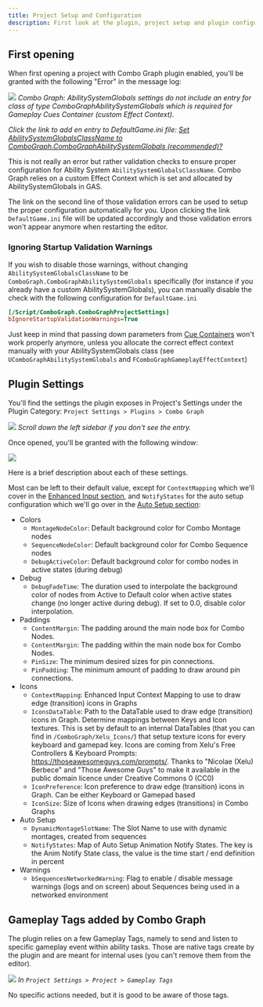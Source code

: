 ```yaml
---
title: Project Setup and Configuration
description: First look at the plugin, project setup and plugin configuration.
---
```


## First opening

When first opening a project with Combo Graph plugin enabled, you'll be granted with the following "Error" in the message log:

![](first_opening.png)
*Combo Graph: AbilitySystemGlobals settings do not include an entry for class of type ComboGraphAbilitySystemGlobals which is required for Gameplay Cues Container (custom Effect Context).*

*Click the link to add en entry to DefaultGame.ini file: <u>Set AbilitySystemGlobalsClassName to ComboGraph.ComboGraphAbilitySystemGlobals (recommended)?</u>*

This is not really an error but rather validation checks to ensure proper configuration for Ability System `AbilitySystemGlobalsClassName`. Combo Graph relies on a custom Effect Context which is set and allocated by AbilitySystemGlobals in GAS.

The link on the second line of those validation errors can be used to setup the proper configuration automatically for you. Upon clicking the link `DefaultGame.ini` file will be updated accordingly and those validation errors won't appear anymore when restarting the editor.

### Ignoring Startup Validation Warnings

If you wish to disable those warnings, without changing `AbilitySystemGlobalsClassName` to be `ComboGraph.ComboGraphAbilitySystemGlobals` specifically (for instance if you already have a custom AbilitySystemGlobals), you can manually disable the check with the following configuration for `DefaultGame.ini`

```ini title=DefaultGame.ini
[/Script/ComboGraph.ComboGraphProjectSettings]
bIgnoreStartupValidationWarnings=True
```

Just keep in mind that passing down parameters from [Cue Containers](/gameplay-cues) won't work properly anymore, unless you allocate the correct effect context manually with your AbilitySystemGlobals class (see `UComboGraphAbilitySystemGlobals` and `FComboGraphGameplayEffectContext`)


## Plugin Settings

You'll find the settings the plugin exposes in Project's Settings under the Plugin Category: `Project Settings > Plugins > Combo Graph`

![](menu.png)
*Scroll down the left sidebar if you don't see the entry.*

Once opened, you'll be granted with the following window:

![](settings.png)

Here is a brief description about each of these settings.

Most can be left to their default value, except for `ContextMapping` which we'll cover in the [Enhanced Input section](/project-setup/enhanced-input/), and `NotifyStates` for the auto setup configuration which we'll go over in the [Auto Setup section](/usage/auto-setup/):

- Colors
  - `MontageNodeColor`: Default background color for Combo Montage nodes
  - `SequenceNodeColor`: Default background color for Combo Sequence nodes
  - `DebugActiveColor`: Default background color for combo nodes in active states (during debug)
- Debug
  -  `DebugFadeTime`: The duration used to interpolate the background color of nodes from Active to Default color when active states change (no longer active during debug). If set to 0.0, disable color interpolation.
- Paddings
  -  `ContentMargin`: The padding around the main node box for Combo Nodes.
  -  `ContentMargin`: The padding within the main node box for Combo Nodes.
  -  `PinSize`: The minimum desired sizes for pin connections.
  -  `PinPadding`: The minimum amount of padding to draw around pin connections.
- Icons
  -  `ContextMapping`: Enhanced Input Context Mapping to use to draw edge (transition) icons in Graphs
  -  `IconsDataTable`: Path to the DataTable used to draw edge (transition) icons in Graph. Determine mappings between Keys and Icon textures. This is set by default to an internal DataTables (that you can find in `/ComboGraph/Xelu_Icons/`) that setup texture icons for every keyboard and gamepad key. Icons are coming from Xelu's Free Controllers & Keyboard Prompts: https://thoseawesomeguys.com/prompts/. Thanks to "Nicolae (Xelu) Berbece" and "Those Awesome Guys" to make it available in the public domain licence under Creative Commons 0 (CC0)
  -  `IconPreference`: Icon preference to draw edge (transition) icons in Graph. Can be either Keyboard or Gamepad based
  -  `IconSize`: Size of Icons when drawing edges (transitions) in Combo Graphs
- Auto Setup
  -  `DynamicMontageSlotName`: The Slot Name to use with dynamic montages, created from sequences
  -  `NotifyStates`: Map of Auto Setup Animation Notify States. The key is the Anim Notify State class, the value is the time start / end definition in percent
- Warnings
  -  `bSequencesNetworkedWarning`: Flag to enable / disable message warnings (logs and on screen) about Sequences being used in a networked environment

## Gameplay Tags added by Combo Graph

The plugin relies on a few Gameplay Tags, namely to send and listen to specific gameplay event within ability tasks. Those are native tags create by the plugin and are meant for internal uses (you can't remove them from the editor).

![](native_tags.png)
*In `Project Settings > Project > Gameplay Tags`*

No specific actions needed, but it is good to be aware of those tags.